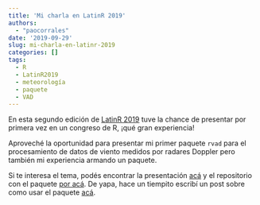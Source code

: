 ```yaml
---
title: 'Mi charla en LatinR 2019'
authors: 
  - "paocorrales"
date: '2019-09-29'
slug: mi-charla-en-latinr-2019
categories: []
tags:
  - R
  - LatinR2019
  - meteorología
  - paquete
  - VAD
---
```


En esta segundo edición de [LatinR 2019](https://latin-r.com/) tuve la chance de presentar por primera vez en un congreso de R, ¡qué gran experiencia!

Aproveché la oportunidad para presentar mi primer paquete `rvad` para el procesamiento de datos de viento medidos por radares Doppler pero también mi experiencia armando un paquete.

Si te interesa el tema, podés encontrar la presentación [acá](https://docs.google.com/presentation/d/1lPzPhGV001I6o-O8mkyZC65ZzF3irfqwOyYc1H8FT0Y/edit?usp=sharing) y el repositorio con el paquete [por acá](https://github.com/paocorrales/rvad). De yapa, hace un tiempito escribí un post sobre como usar el paquete [acá](https://paocorrales.github.io/post/rvad-o-como-calcular-el-viento/).
